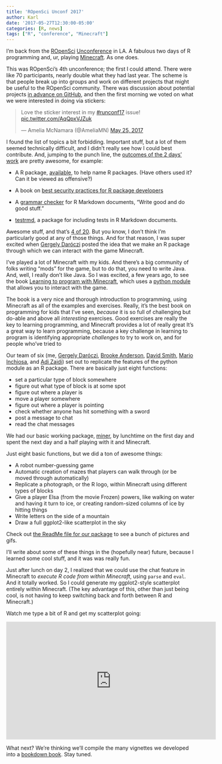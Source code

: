 ```yaml
---
title: 'ROpenSci Unconf 2017'
author: Karl
date: '2017-05-27T12:30:00-05:00'
categories: [R, news]
tags: ["R", "conference", "Minecraft"]
---
```


I'm back from the [ROpenSci](https://ropensci.org)
[Unconference](http://unconf17.ropensci.org) in LA. A fabulous two
days of R programming and, ur, playing
[Minecraft](https://minecraft.net). As one does.

This was ROpenSci's 4th unconference; the first I could attend. There
were like 70 participants, nearly double what they had last year. The
scheme is that people break up into groups and work on different
projects that might be useful to the ROpenSci community. There was
discussion about potential projects [in advance on
GitHub](https://github.com/ropensci/unconf17/issues), and then the
first morning we voted on what we were interested in doing via
stickers:

<blockquote class="twitter-tweet" data-lang="en"><p lang="en" dir="ltr">Love the sticker interest in my <a href="https://twitter.com/hashtag/runconf17?src=hash">#runconf17</a> issue! <a href="https://t.co/AqQpxVJZuk">pic.twitter.com/AqQpxVJZuk</a></p>&mdash; Amelia McNamara (@AmeliaMN) <a href="https://twitter.com/AmeliaMN/status/867793745986469889">May 25, 2017</a></blockquote>
<script async src="//platform.twitter.com/widgets.js" charset="utf-8"></script>

I found the list of topics a bit forbidding. Important stuff, but a
lot of them seemed technically difficult, and I didn't really see how
I could best contribute. And, jumping to the punch line, the [outcomes
of the 2 days' work](https://ropenscilabs.github.io/runconf17-projects/) are pretty awesome, for example:

- A R package, [available](https://github.com/ropenscilabs/available),
  to help name R packages. (Have others used it? Can it be viewed as
  offensive?)

- A book on [best security practices for R package
  developers](https://github.com/ropenscilabs/r-security-practices)

- A [grammar checker](https://github.com/ropenscilabs/gramr) for R
  Markdown documents, "Write good and do good stuff."

- [testrmd](https://github.com/ropenscilabs/testrmd), a package for
  including tests in R Markdown documents.

Awesome stuff, and that's [4 of
20](https://ropenscilabs.github.io/runconf17-projects/). But you know,
I don't think I'm particularly good at any of those things. And for
that reason, I was super excited when [Gergely
Daróczi](https://github.com/daroczig) posted the idea that we make an
R package through which we can interact with the game Minecraft.

I've played a lot of Minecraft with my kids. And there's a big
community of folks writing "mods" for the game, but to do that, you
need to write Java. And, well, I really don't like Java. So I was
excited, a few years ago, to see the book [Learning to program with
Minecraft](https://www.amazon.com/gp/product/1593276702?ie=UTF8&tag=7210-20),
which uses a [python module](https://github.com/py3minepi/py3minepi)
that allows you to interact with the game.

The book is a very nice and thorough introduction to
programming, using Minecraft as all of the examples and exercises.
Really, it's the best book on programming for kids that I've seen,
_because_ it is so full of challenging but do-able and above all
_interesting_ exercises. Good exercises are really the key to learning
programming, and Minecraft provides a lot of really great
It's a great way to learn programming, because a key challenge in
learning to program is identifying appropriate _challenges_ to try to
work on, and for people who've tried to

Our team of six (me, [Gergely Daróczi](https://github.com/daroczig),
[Brooke Anderson](https://github.com/geanders), [David
Smith](https://github.com/revodavid), [Mario
Inchiosa](https://github.com/inchiosa), and [Adi
Zaidi](https://github.com/akzaidi)) set out to replicate the features
of the python module as an R package. There are basically just eight
functions:

- set a particular type of block somewhere
- figure out what type of block is at some spot
- figure out where a player is
- move a player somewhere
- figure out where a player is pointing
- check whether anyone has hit something with a sword
- post a message to chat
- read the chat messages

We had our basic working package,
[miner](https://github.com/ropenscilabs/miner), by lunchtime on the
first day and spent the next day and a half playing with it and
Minecraft.

Just eight basic functions, but we did a ton of awesome things:

- A robot number-guessing game
- Automatic creation of mazes that players can walk through (or be moved
  through automatically)
- Replicate a photograph, or the R logo, within Minecraft using
  different types of blocks
- Give a player Elsa (from the movie Frozen) powers, like walking on
  water and having it turn to ice, or creating random-sized columns of
  ice by hitting things
- Write letters on the side of a mountain
- Draw a full ggplot2-like scatterplot in the sky

Check out [the ReadMe file for our
package](https://github.com/ropenscilabs/miner/blob/master/README.md)
to see a bunch of pictures and gifs.

I'll write about some of these things in the (hopefully near) future,
because I learned some cool stuff, and it was was really fun.

Just after lunch on day 2, I realized that we could use the chat
feature in Minecraft to _execute R code from within Minecraft_, using
`parse` and `eval`. And it totally worked. So I could generate my
ggplot2-style scatterplot entirely within Minecraft. (The key
advantage of this, other than just being cool, is not having to keep
switching back and forth between R and Minecraft.)

Watch me type a bit of R and get my scatterplot going:

<iframe width="560" height="315" src="https://www.youtube.com/embed/zggCAYAfjXE" frameborder="0" allowfullscreen></iframe>

What next? We're thinking we'll compile the many vignettes we
developed into a [bookdown
book](https://bookdown.org/yihui/bookdown/). Stay tuned.
